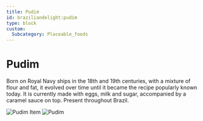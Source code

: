 ```yaml
---
title: Pudim
id: braziliandelight:pudim
type: block
custom:
  Subcategory: Placeable_foods
---
```


# Pudim

Born on Royal Navy ships in the 18th and 19th centuries, with a mixture of flour and fat, it evolved over time until it became the recipe popularly known today. It is currently made with eggs, milk and sugar, accompanied by a caramel sauce on top.
Present throughout Brazil.

<p align="left">
    <img src="https://file.notion.so/f/f/7a132b8b-fabb-462d-b4d9-5d4f8b95d059/4b58f58e-9753-4c7a-ad4d-050dde650ce2/image.png?table=block&id=128d5c71-c941-8037-9cae-ccb337bc4738&spaceId=7a132b8b-fabb-462d-b4d9-5d4f8b95d059&expirationTimestamp=1739779200000&signature=mVLWZV13wZDRKXZbsyAcjHX_kdUUNQ-ybeep93qyxYU&downloadName=image.png"
         alt="Pudim Item"
    />
    <img src="https://file.notion.so/f/f/7a132b8b-fabb-462d-b4d9-5d4f8b95d059/9b64237c-8aab-41d9-8bef-897b557f2036/pudim.png?table=block&id=102c97de-78fc-40c1-80a0-c20952e132d4&spaceId=7a132b8b-fabb-462d-b4d9-5d4f8b95d059&expirationTimestamp=1739779200000&signature=XprGZeZTUTxf2bzndIQJyHh-y991uSLuWt1P7T7AfeQ&downloadName=pudim.png"
         alt="Pudim"
    />
</p>